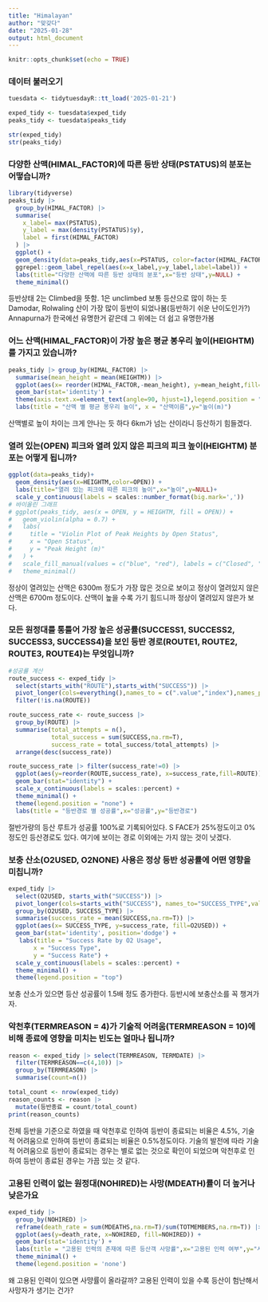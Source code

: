```yaml
---
title: "Himalayan"
author: "맞갖다"
date: "2025-01-28"
output: html_document
---
```


```r
knitr::opts_chunk$set(echo = TRUE)
```

### 데이터 불러오기

```r
tuesdata <- tidytuesdayR::tt_load('2025-01-21')

exped_tidy <- tuesdata$exped_tidy
peaks_tidy <- tuesdata$peaks_tidy

str(exped_tidy)
str(peaks_tidy)
```

### 다양한 산맥(HIMAL_FACTOR)에 따른 등반 상태(PSTATUS)의 분포는 어떻습니까?

```r
library(tidyverse)
peaks_tidy |> 
  group_by(HIMAL_FACTOR) |> 
  summarise(
    x_label= max(PSTATUS),
    y_label = max(density(PSTATUS)$y),
    label = first(HIMAL_FACTOR)
  ) |> 
  ggplot() +
  geom_density(data=peaks_tidy,aes(x=PSTATUS, color=factor(HIMAL_FACTOR)),alpha=0.4) +
  ggrepel::geom_label_repel(aes(x=x_label,y=y_label,label=label)) + 
  labs(title="다양한 산맥에 따른 등반 상태의 분포",x="등반 상태",y=NULL) +
  theme_minimal()

```

등반상태 2는 Climbed을 뜻함. 1은 unclimbed 보통 등산으로 많이 하는 듯 Damodar, Rolwaling 산이 가장 많이 등반이 되었나봄(등반하기 쉬운 난이도인가?) Annapurna가 한국에선 유명한거 같은데 그 위에는 더 쉽고 유명한가봄

### 어느 산맥(HIMAL_FACTOR)이 가장 높은 평균 봉우리 높이(HEIGHTM)를 가지고 있습니까?

```r
peaks_tidy |> group_by(HIMAL_FACTOR) |> 
  summarise(mean_height = mean(HEIGHTM)) |> 
  ggplot(aes(x= reorder(HIMAL_FACTOR,-mean_height), y=mean_height,fill=HIMAL_FACTOR)) +
  geom_bar(stat='identity') +
  theme(axis.text.x=element_text(angle=90, hjust=1),legend.position = "none") +
  labs(title = "산맥 별 평균 봉우리 높이", x = "산맥이름",y="높이(m)")
```

산맥별로 높이 차이는 크게 안나는 듯 하다 6km가 넘는 산이라니 등산하기 힘들겠다.

### 열려 있는(OPEN) 피크와 열려 있지 않은 피크의 피크 높이(HEIGHTM) 분포는 어떻게 됩니까?

```r
ggplot(data=peaks_tidy)+
  geom_density(aes(x=HEIGHTM,color=OPEN)) +
  labs(title="열려 있는 피크에 따른 피크의 높이",x="높이",y=NULL)+
  scale_y_continuous(labels = scales::number_format(big.mark=','))
# 바이올린 그래프
# ggplot(peaks_tidy, aes(x = OPEN, y = HEIGHTM, fill = OPEN)) +
#   geom_violin(alpha = 0.7) +
#   labs(
#     title = "Violin Plot of Peak Heights by Open Status",
#     x = "Open Status",
#     y = "Peak Height (m)"
#   ) +
#   scale_fill_manual(values = c("blue", "red"), labels = c("Closed", "Open")) +
#   theme_minimal()

```

정상이 열려있는 산맥은 6300m 정도가 가장 많은 것으로 보이고 정상이 열려있지 않은 산맥은 6700m 정도이다. 산맥이 높을 수록 가기 힘드니까 정상이 열려있지 않은가 보다.

### 모든 원정대를 통틀어 가장 높은 성공률(SUCCESS1, SUCCESS2, SUCCESS3, SUCCESS4)을 보인 등반 경로(ROUTE1, ROUTE2, ROUTE3, ROUTE4)는 무엇입니까?

```r
#성공률 계산
route_success <- exped_tidy |> 
  select(starts_with("ROUTE"),starts_with("SUCCESS")) |> 
  pivot_longer(cols=everything(),names_to = c(".value","index"),names_pattern = "(ROUTE|SUCCESS)(\\d+)") |> 
  filter(!is.na(ROUTE))

route_success_rate <- route_success |> 
  group_by(ROUTE) |> 
  summarise(total_attempts = n(),
            total_success = sum(SUCCESS,na.rm=T),
            success_rate = total_success/total_attempts) |> 
  arrange(desc(success_rate))

route_success_rate |> filter(success_rate!=0) |> 
  ggplot(aes(y=reorder(ROUTE,success_rate), x=success_rate,fill=ROUTE)) + 
  geom_bar(stat="identity") +
  scale_x_continuous(labels = scales::percent) +
  theme_minimal() + 
  theme(legend.position = "none") +
  labs(title = "등반경로 별 성공률",x="성공률",y="등반경로")


```

절반가량의 등산 루트가 성공률 100%로 기록되어있다. S FACE가 25%정도이고 0%정도인 등산경로도 있다. 여기에 보이는 경로 이외에는 가지 않는 것이 낫겠다.

### 보충 산소(O2USED, O2NONE) 사용은 정상 등반 성공률에 어떤 영향을 미칩니까?

```r
exped_tidy |> 
  select(O2USED, starts_with("SUCCESS")) |> 
  pivot_longer(cols=starts_with("SUCCESS"), names_to="SUCCESS_TYPE",values_to="SUCCESS") |> 
  group_by(O2USED, SUCCESS_TYPE) |> 
  summarise(success_rate = mean(SUCCESS,na.rm=T)) |> 
  ggplot(aes(x= SUCCESS_TYPE, y=success_rate, fill=O2USED)) +
  geom_bar(stat='identity', position='dodge') +
   labs(title = "Success Rate by O2 Usage",
       x = "Success Type",
       y = "Success Rate") +
  scale_y_continuous(labels = scales::percent) +
  theme_minimal() +
  theme(legend.position = "top")
```

보충 산소가 있으면 등산 성공률이 1.5배 정도 증가한다. 등반시에 보충산소를 꼭 챙겨가자.

### 악천후(TERMREASON = 4)가 기술적 어려움(TERMREASON = 10)에 비해 종료에 영향을 미치는 빈도는 얼마나 됩니까?

```r
reason <- exped_tidy |> select(TERMREASON, TERMDATE) |> 
  filter(TERMREASON==c(4,10)) |> 
  group_by(TERMREASON) |> 
  summarise(count=n())

total_count <- nrow(exped_tidy)
reason_counts <- reason |> 
  mutate(등반종료 = count/total_count)
print(reason_counts)
```

전체 등반을 기준으로 하였을 때 악천후로 인하여 등반이 종료되는 비율은 4.5%, 기술적 어려움으로 인하여 등반이 종료되는 비율은 0.5%정도이다. 기술의 발전에 따라 기술적 어려움으로 등반이 종료되는 경우는 별로 없는 것으로 확인이 되었으며 악천후로 인하여 등반이 종료된 경우는 가끔 있는 것 같다.

### 고용된 인력이 없는 원정대(NOHIRED)는 사망(MDEATH)률이 더 높거나 낮은가요

```r
exped_tidy |> 
  group_by(NOHIRED) |> 
  reframe(death_rate = sum(MDEATHS,na.rm=T)/sum(TOTMEMBERS,na.rm=T)) |> 
  ggplot(aes(y=death_rate, x=NOHIRED, fill=NOHIRED)) +
  geom_bar(stat='identity') +
  labs(title = "고용된 인력의 존재에 따른 등산객 사망률",x="고용된 인력 여부",y="사망률") + 
  theme_minimal() +
  theme(legend.position = 'none')
```

왜 고용된 인력이 있으면 사먕률이 올라갈까? 고용된 인력이 있을 수록 등산이 험난해서 사망자가 생기는 건가?
